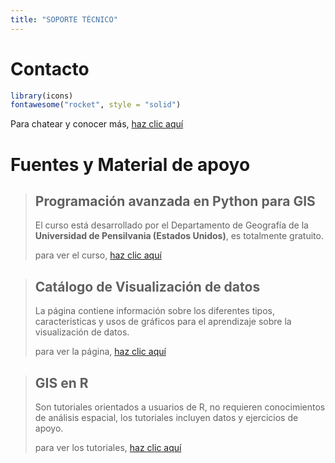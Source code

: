 ```yaml
---
title: "SOPORTE TÉCNICO"
---
```


# **Contacto**

```r
library(icons)
fontawesome("rocket", style = "solid")
```

Para chatear y conocer más, [haz clic aquí](https://wa.me/message/27B6XWJBVALAN1)


# **Fuentes y Material de apoyo**

>
> ## Programación avanzada en Python para GIS
> 
> El curso está desarrollado por el Departamento de Geografía de la **Universidad
> de Pensilvania (Estados Unidos)**, es totalmente gratuito. 
>
> para ver el curso, [haz clic aquí](https://www.e-education.psu.edu/geog489/home.html)
>


>
> ## Catálogo de Visualización de datos
> 
> La página contiene información sobre los diferentes tipos, caracteristicas y 
> usos de gráficos para el aprendizaje sobre la visualización de datos. 
>
> para ver la página, [haz clic aquí](https://datavizcatalogue.com/)
>


>
> ## GIS en R
> 
> Son tutoriales orientados a usuarios de R, no requieren conocimientos de 
> análisis espacial, los tutoriales incluyen datos y ejercicios de apoyo. 
>
> para ver los tutoriales, [haz clic aquí](https://www.nickeubank.com/gis-in-r/)
>


